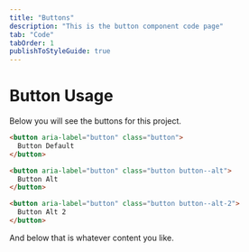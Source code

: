 ```yaml
---
title: "Buttons"
description: "This is the button component code page"
tab: "Code"
tabOrder: 1
publishToStyleGuide: true
---
```


# Button Usage

Below you will see the buttons for this project.

<StorybookComponent id="atoms-button--react" height="200px" />

```html
<button aria-label="button" class="button">
  Button Default
</button>

<button aria-label="button" class="button button--alt">
  Button Alt
</button>

<button aria-label="button" class="button button--alt-2">
  Button Alt 2
</button>
```

And below that is whatever content you like.
